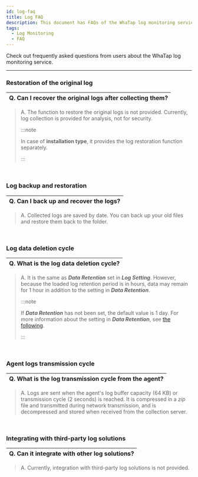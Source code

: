 ```yaml
---
id: log-faq
title: Log FAQ
description: This document has FAQs of the WhaTap log monitoring service.
tags:
  - Log Monitoring
  - FAQ
---
```


Check out frequently asked questions from users about the WhaTap log monitoring service. 

* * *

<div class ='faq'>

### Restoration of the original log

| Q. Can I recover the original logs after collecting them? |
| --------------------------------------------------------- |

> A. The function to restore the original logs is not provided. Currently, log collection is provided for analysis, not for security.
>
> :::note
>
> In case of **installation type**, it provides the log restoration function separately.
>
> :::

<br/>

### Log backup and restoration

| Q. Can I back up and recover the logs? |
| -------------------------------------- |

> A. Collected logs are saved by date. You can back up your old files and restore them back to the folder. 

<br/>

### Log data deletion cycle

| Q. What is the log data deletion cycle? |
| --------------------------------------- |

> A. It is the same as **_Data Retention_** set in **_Log Setting_**. However, because the loaded log retention period is in hours, data may remain for 1 hour in addition to the setting in **_Data Retention_**.
>
> :::note
>
> If **_Data Retention_** has not been set, the default value is 1 day. For more information about the setting in **_Data Retention_**, see [the following](../log/log-setting#log-data-setting).
>
> :::

<br/>

### Agent logs transmission cycle

| Q. What is the log transmission cycle from the agent? |
| ----------------------------------------------------- |

> A. Logs are sent when the agent's log buffer capacity (64 KB) or transmission cycle (2 seconds) is reached. It is compressed in a _zip_ file and transmitted during network transmission, and is decompressed and stored when received from the collection server.

<br/>

### Integrating with third-party log solutions

| Q. Can it integrate with other log solutions? |
| --------------------------------------------- |

> A. Currently, integration with third-party log solutions is not provided.

<br/>

</div>

